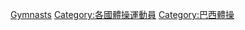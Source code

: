 {{DEFAULTSORT:Brazilian gymnasts}}
{{Commons category|Gymnasts from Brazil}}

[[Category:巴西運動員|Gymnasts]]
[[Category:各國體操運動員|Category:各國體操運動員]]
[[Category:巴西體操|Category:巴西體操]]